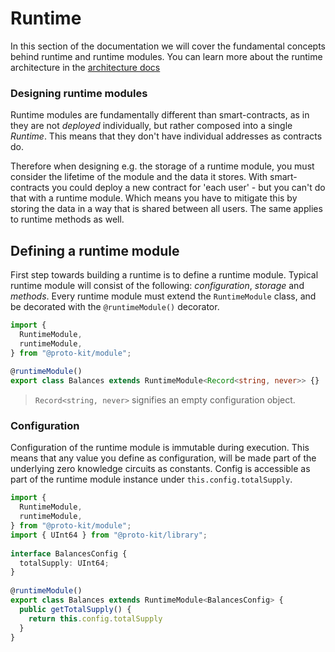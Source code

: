# Runtime

In this section of the documentation we will cover the fundamental concepts behind runtime and runtime modules.
You can learn more about the runtime architecture in the [architecture docs](/docs/architecture/runtime)

### Designing runtime modules

Runtime modules are fundamentally different than smart-contracts, as in they are not _deployed_ individually, 
but rather composed into a single _Runtime_. This means that they don't have individual addresses as contracts do.

Therefore when designing e.g. the storage of a runtime module, you must consider the lifetime of the module and the data it stores.
With smart-contracts you could deploy a new contract for 'each user' - but you can't do that with a runtime module. Which means you
have to mitigate this by storing the data in a way that is shared between all users. The same applies to runtime methods as well.

## Defining a runtime module

First step towards building a runtime is to define a runtime module. Typical runtime module will consist of the following:
_configuration_, _storage_ and _methods_. Every runtime module must extend the `RuntimeModule` class, and be decorated
with the `@runtimeModule()` decorator.

```typescript showLineNumbers filename="balances.ts"
import {
  RuntimeModule,
  runtimeModule,
} from "@proto-kit/module";
 
@runtimeModule()
export class Balances extends RuntimeModule<Record<string, never>> {}
```

> `Record<string, never>` signifies an empty configuration object.

### Configuration

Configuration of the runtime module is immutable during execution. This means that any value you define as configuration,
will be made part of the underlying zero knowledge circuits as constants. Config is accessible as part of the
runtime module instance under `this.config.totalSupply`.

```typescript {7-9, 13-15} showLineNumbers  filename="balances.ts"
import {
  RuntimeModule,
  runtimeModule,
} from "@proto-kit/module";
import { UInt64 } from "@proto-kit/library";
 
interface BalancesConfig {
  totalSupply: UInt64;
}
 
@runtimeModule()
export class Balances extends RuntimeModule<BalancesConfig> {
  public getTotalSupply() {
    return this.config.totalSupply
  }
}
```